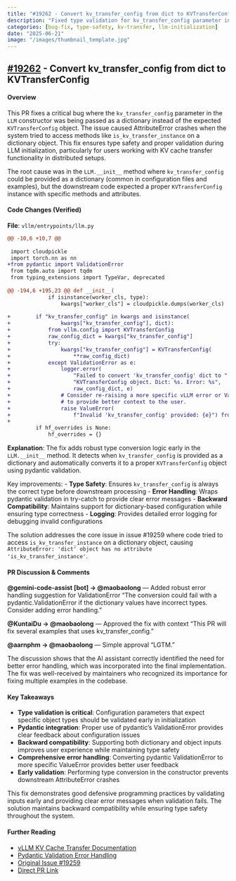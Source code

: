 ```yaml
---
title: "#19262 - Convert kv_transfer_config from dict to KVTransferConfig"
description: "Fixed type validation for kv_transfer_config parameter in LLM initialization to prevent AttributeError crashes"
categories: [bug-fix, type-safety, kv-transfer, llm-initialization]
date: "2025-06-21"
image: "/images/thumbnail_template.jpg"
---
```


## [#19262](https://github.com/vllm-project/vllm/pull/19262) - Convert kv_transfer_config from dict to KVTransferConfig

#### Overview
This PR fixes a critical bug where the `kv_transfer_config` parameter in the `LLM` constructor was being passed as a dictionary instead of the expected `KVTransferConfig` object. The issue caused AttributeError crashes when the system tried to access methods like `is_kv_transfer_instance` on a dictionary object. This fix ensures type safety and proper validation during LLM initialization, particularly for users working with KV cache transfer functionality in distributed setups.

The root cause was in the `LLM.__init__` method where `kv_transfer_config` could be provided as a dictionary (common in configuration files and examples), but the downstream code expected a proper `KVTransferConfig` instance with specific methods and attributes.

#### Code Changes (Verified)

**File**: `vllm/entrypoints/llm.py`

```diff
@@ -10,6 +10,7 @@
 
 import cloudpickle
 import torch.nn as nn
+from pydantic import ValidationError
 from tqdm.auto import tqdm
 from typing_extensions import TypeVar, deprecated
 
@@ -194,6 +195,23 @@ def __init__(
             if isinstance(worker_cls, type):
                 kwargs["worker_cls"] = cloudpickle.dumps(worker_cls)
 
+        if "kv_transfer_config" in kwargs and isinstance(
+                kwargs["kv_transfer_config"], dict):
+            from vllm.config import KVTransferConfig
+            raw_config_dict = kwargs["kv_transfer_config"]
+            try:
+                kwargs["kv_transfer_config"] = KVTransferConfig(
+                    **raw_config_dict)
+            except ValidationError as e:
+                logger.error(
+                    "Failed to convert 'kv_transfer_config' dict to "
+                    "KVTransferConfig object. Dict: %s. Error: %s",
+                    raw_config_dict, e)
+                # Consider re-raising a more specific vLLM error or ValueError
+                # to provide better context to the user.
+                raise ValueError(
+                    f"Invalid 'kv_transfer_config' provided: {e}") from e
+
         if hf_overrides is None:
             hf_overrides = {}
```

**Explanation**: 
The fix adds robust type conversion logic early in the `LLM.__init__` method. It detects when `kv_transfer_config` is provided as a dictionary and automatically converts it to a proper `KVTransferConfig` object using pydantic validation.

Key improvements:
- **Type Safety**: Ensures `kv_transfer_config` is always the correct type before downstream processing
- **Error Handling**: Wraps pydantic validation in try-catch to provide clear error messages
- **Backward Compatibility**: Maintains support for dictionary-based configuration while ensuring type correctness
- **Logging**: Provides detailed error logging for debugging invalid configurations

The solution addresses the core issue in issue #19259 where code tried to access `is_kv_transfer_instance` on a dictionary object, causing `AttributeError: 'dict' object has no attribute 'is_kv_transfer_instance'`.

#### PR Discussion & Comments

**@gemini-code-assist[bot] → @maobaolong** — Added robust error handling suggestion for ValidationError
"The conversion could fail with a pydantic.ValidationError if the dictionary values have incorrect types. Consider adding error handling."

**@KuntaiDu → @maobaolong** — Approved the fix with context
"This PR will fix several examples that uses kv_transfer_config."

**@aarnphm → @maobaolong** — Simple approval
"LGTM."

The discussion shows that the AI assistant correctly identified the need for better error handling, which was incorporated into the final implementation. The fix was well-received by maintainers who recognized its importance for fixing multiple examples in the codebase.

#### Key Takeaways

- **Type validation is critical**: Configuration parameters that expect specific object types should be validated early in initialization
- **Pydantic integration**: Proper use of pydantic's ValidationError provides clear feedback about configuration issues
- **Backward compatibility**: Supporting both dictionary and object inputs improves user experience while maintaining type safety
- **Comprehensive error handling**: Converting pydantic ValidationError to more specific ValueError provides better user feedback
- **Early validation**: Performing type conversion in the constructor prevents downstream AttributeError crashes

This fix demonstrates good defensive programming practices by validating inputs early and providing clear error messages when validation fails. The solution maintains backward compatibility while ensuring type safety throughout the system.

#### Further Reading

- [vLLM KV Cache Transfer Documentation](https://docs.vllm.ai/en/latest/models/kv_cache_transfer.html)
- [Pydantic Validation Error Handling](https://docs.pydantic.dev/latest/errors/usage_errors/)
- [Original Issue #19259](https://github.com/vllm-project/vllm/issues/19259)
- [Direct PR Link](https://github.com/vllm-project/vllm/pull/19262)